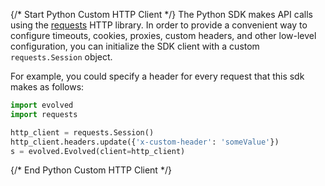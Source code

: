 {/* Start Python Custom HTTP Client */}
The Python SDK makes API calls using the [requests](https://pypi.org/project/requests/) HTTP library.  In order to provide a convenient way to configure timeouts, cookies, proxies, custom headers, and other low-level configuration, you can initialize the SDK client with a custom `requests.Session` object.

For example, you could specify a header for every request that this sdk makes as follows:
```python
import evolved
import requests

http_client = requests.Session()
http_client.headers.update({'x-custom-header': 'someValue'})
s = evolved.Evolved(client=http_client)
```
{/* End Python Custom HTTP Client */}
